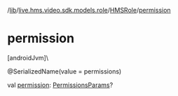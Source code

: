 /[lib](/api-reference/android/v2/home/content)/[live.hms.video.sdk.models.role](../index)/[HMSRole](index)/[permission](permission)

# permission

[androidJvm]\

@SerializedName(value = permissions)

val [permission](permission): [PermissionsParams](../-permissions-params/index)?

